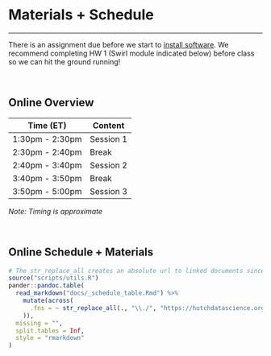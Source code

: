 
<div class="leaf"></div> 
# Materials + Schedule
***

There is an assignment due before we start to [install software](modules/Setup/R_and_RStudio_installation.html). We recommend completing HW 1 (Swirl module indicated below) before class so we can hit the ground running!

<br>

## Online Overview

| Time (ET)         | Content   |
|-------------------|-----------|
| 1:30pm - 2:30pm   | Session 1 |
| 2:30pm - 2:40pm   | Break     |
| 2:40pm - 3:40pm   | Session 2 |
| 3:40pm - 3:50pm   | Break     |
| 3:50pm - 5:00pm   | Session 3 |

*Note: Timing is approximate*

<br>

## Online Schedule + Materials

```r
# The str_replace_all creates an absolute url to linked documents since there are word and pdf rendered versions of the syllabus
source("scripts/utils.R")
pander::pandoc.table(
  read_markdown("docs/_schedule_table.Rmd") %>%
    mutate(across(
      .fns = ~ str_replace_all(., "\\./", "https://hutchdatascience.org/DaSEH/")
    )),
  missing = "",
  split.tables = Inf,
  style = "rmarkdown"
)
```
